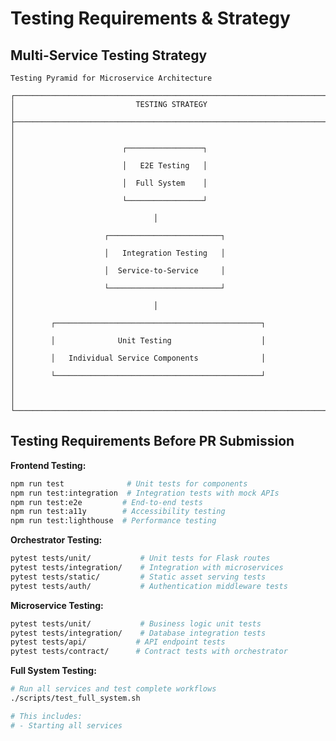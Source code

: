 # Testing Requirements & Strategy

## Multi-Service Testing Strategy

```
Testing Pyramid for Microservice Architecture

┌─────────────────────────────────────────────────────────────────────────────┐
│                           TESTING STRATEGY                                  │
├─────────────────────────────────────────────────────────────────────────────┤
│                                                                             │
│                        ┌─────────────────┐                                 │
│                        │   E2E Testing   │                                 │
│                        │  Full System    │                                 │
│                        └─────────────────┘                                 │
│                               │                                            │
│                    ┌─────────────────────────┐                             │
│                    │   Integration Testing   │                             │
│                    │  Service-to-Service     │                             │
│                    └─────────────────────────┘                             │
│                               │                                            │
│        ┌──────────────────────────────────────────────┐                    │
│        │              Unit Testing                    │                    │
│        │   Individual Service Components              │                    │
│        └──────────────────────────────────────────────┘                    │
│                                                                             │
└─────────────────────────────────────────────────────────────────────────────┘
```

## Testing Requirements Before PR Submission

**Frontend Testing:**
```bash
npm run test              # Unit tests for components
npm run test:integration  # Integration tests with mock APIs
npm run test:e2e         # End-to-end tests
npm run test:a11y        # Accessibility testing
npm run test:lighthouse  # Performance testing
```

**Orchestrator Testing:**
```bash
pytest tests/unit/           # Unit tests for Flask routes
pytest tests/integration/    # Integration with microservices
pytest tests/static/         # Static asset serving tests
pytest tests/auth/           # Authentication middleware tests
```

**Microservice Testing:**
```bash
pytest tests/unit/           # Business logic unit tests
pytest tests/integration/    # Database integration tests
pytest tests/api/           # API endpoint tests
pytest tests/contract/      # Contract tests with orchestrator
```

**Full System Testing:**
```bash
# Run all services and test complete workflows
./scripts/test_full_system.sh

# This includes:
# - Starting all services
```
